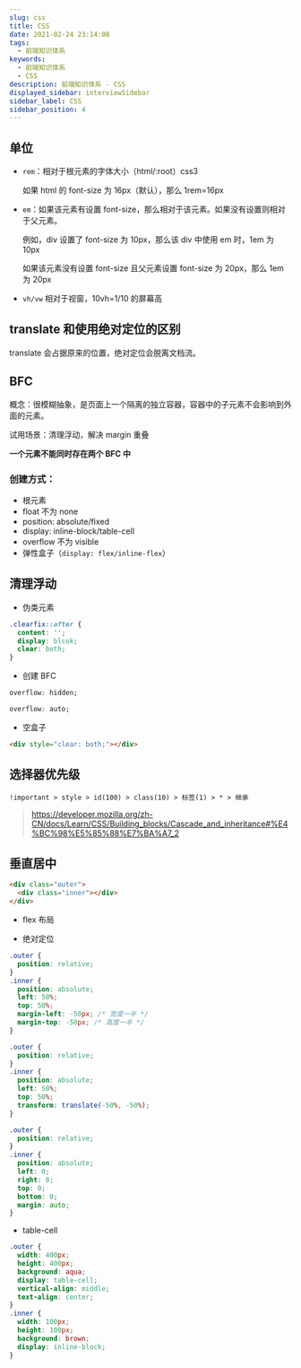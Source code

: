 ```yaml
---
slug: css
title: CSS
date: 2021-02-24 23:14:08
tags:
  - 前端知识体系
keywords:
  - 前端知识体系
  - CSS
description: 前端知识体系 - CSS
displayed_sidebar: interviewSidebar
sidebar_label: CSS
sidebar_position: 4
---
```


## 单位

- `rem`：相对于根元素的字体大小（html/:root）css3

  如果 html 的 font-size 为 16px（默认），那么 1rem=16px

- `em`：如果该元素有设置 font-size，那么相对于该元素。如果没有设置则相对于父元素。

  例如，div 设置了 font-size 为 10px，那么该 div 中使用 em 时，1em 为 10px

  如果该元素没有设置 font-size 且父元素设置 font-size 为 20px，那么 1em 为 20px

- `vh/vw` 相对于视窗，10vh=1/10 的屏幕高

## translate 和使用绝对定位的区别

translate 会占据原来的位置，绝对定位会脱离文档流。

## BFC

概念：很模糊抽象，是页面上一个隔离的独立容器，容器中的子元素不会影响到外面的元素。

试用场景：清理浮动，解决 margin 重叠

**一个元素不能同时存在两个 BFC 中**

### 创建方式：

- 根元素
- float 不为 none
- position: absolute/fixed
- display: inline-block/table-cell
- overflow 不为 visible
- 弹性盒子（`display: flex/inline-flex`）

## 清理浮动

- 伪类元素

```css
.clearfix::after {
  content: '';
  display: blcok;
  clear: both;
}
```

- 创建 BFC

```css
overflow: hidden;

overflow: auto;
```

- 空盒子

```html
<div style="clear: both;"></div>
```

## 选择器优先级

`!important > style > id(100) > class(10) > 标签(1) > * > 继承`

> https://developer.mozilla.org/zh-CN/docs/Learn/CSS/Building_blocks/Cascade_and_inheritance#%E4%BC%98%E5%85%88%E7%BA%A7_2

## 垂直居中

```html title=html
<div class="outer">
  <div class="inner"></div>
</div>
```

- flex 布局

- 绝对定位

<Tabs>
  <TabItem value="已知子元素宽高" label="已知子元素宽高">

```css
.outer {
  position: relative;
}
.inner {
  position: absolute;
  left: 50%;
  top: 50%;
  margin-left: -50px; /* 宽度一半 */
  margin-top: -50px; /* 高度一半 */
}
```

  </TabItem>
  <TabItem value="未知子元素宽高" label="未知子元素宽高">

```css
.outer {
  position: relative;
}
.inner {
  position: absolute;
  left: 50%;
  top: 50%;
  transform: translate(-50%, -50%);
}
```

  </TabItem>
  <TabItem value="margin" label="margin">

```css
.outer {
  position: relative;
}
.inner {
  position: absolute;
  left: 0;
  right: 0;
  top: 0;
  bottom: 0;
  margin: auto;
}
```

  </TabItem>
</Tabs>

- table-cell

```css
.outer {
  width: 400px;
  height: 400px;
  background: aqua;
  display: table-cell;
  vertical-align: middle;
  text-align: center;
}
.inner {
  width: 100px;
  height: 100px;
  background: brown;
  display: inline-block;
}
```
